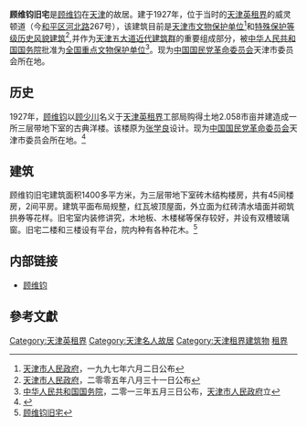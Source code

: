 {{文物保护单位
| 级别 = 全国
| 名称 = 天津五大道近代建筑群<br /><span style="font-size:smaller;">顾维钧旧居</span>
| 图片 = [[File:顾维钧旧宅.jpg|200px]]
| 编号 = 7-1627
| 分类 = 近现代重要史迹及代表性建筑
| 时代 = 民国
| 所在 = [[天津市|天津市]][[和平区_(天津市)|和平区]]
| 登录 = 2013年
}}
'''顾维钧旧宅'''是[[顾维钧|顾维钧]]在[[天津|天津]]的故居。建于1927年，位于当时的[[天津英租界|天津英租界]]的威灵顿道（今[[和平区_(天津市)|和平区]][[河北路_(天津)|河北路]]267号），该建筑目前是[[天津市文物保护单位|天津市文物保护单位]]<ref>[[天津市人民政府|天津市人民政府]]，一九九七年六月二日公布</ref>和[[天津历史风貌建筑|特殊保护等级历史风貌建筑]]<ref>[[天津市人民政府|天津市人民政府]]，二零零五年八月三十一日公布</ref>,并作为[[五大道|天津五大道近代建筑群]]的重要组成部分，被[[中华人民共和国国务院|中华人民共和国国务院]]批准为[[天津全国重点文物保护单位列表|全国重点文物保护单位]]<ref>[[中华人民共和国国务院|中华人民共和国国务院]]，二零一三年五月三日公布，[[天津市人民政府|天津市人民政府]]立</ref>。现为[[中国国民党革命委员会|中国国民党革命委员会]]天津市委员会所在地。

== 历史 ==
{{文物保护单位
| 级别 = 省级
| 省区市 = 天津市
| 名称 = 顾维钧旧宅
| 图片 = [[File:河北路顾维钧旧居.JPG|200px]]
| 编号 = 3
| 分类 = 近现代重要史迹及代表性建筑
| 时代 = 1927年
| 所在 = [[天津市|天津市]][[和平区_(天津市)|和平区]]
| 登录 = 1997年6月2日
}}
1927年，[[顾维钧|顾维钧]]以[[顾少川|顾少川]]名义于[[天津英租界|天津英租界]]工部局购得土地2.058市亩并建造成一所三层带地下室的古典洋楼。该楼原为[[张学良|张学良]]设计。现为[[中国国民党革命委员会|中国国民党革命委员会]]天津市委员会所在地。<ref>{{Cite web |url=http://epaper.tianjinwe.com/mrxb/mrxb/2007-06/20/content_878377.htm |title=顾维钧旧宅　简洁大方造型活泼 |access-date=2010-02-09 |archive-url=https://web.archive.org/web/20160304103038/http://epaper.tianjinwe.com/mrxb/mrxb/2007-06/20/content_878377.htm |archive-date=2016-03-04 |dead-url=yes }}</ref>

== 建筑 ==
{{天津历史风貌建筑
| 省区市 = 天津市
| 名称 = 顾维钧旧居
| 图片 = [[File:顾维钧旧宅铭牌.jpg|200px]]
| 编号 = 0110029
| 等级 = 特殊保护
| 时代 = 1927年
| 所在 = [[天津市|天津市]][[和平区_(天津市)|和平区]]
| 公布 = 2005年8月31日
}}
顾维钧旧宅建筑面积1400多平方米，为三层带地下室砖木结构楼房，共有45间楼房，2间平房。建筑平面布局规整，红瓦坡顶屋面，外立面为红砖清水墙面并砌筑拱券等花样。旧宅室内装修讲究，木地板、木楼梯等保存较好，并设有双槽玻璃窗。旧宅二楼和三楼设有平台，院内种有各种花木。<ref>[http://www.jwb.com.cn/jwb/html/2009-08/28/content_369666.htm 顾维钧旧宅]{{dead link|date=2018年5月 |bot=InternetArchiveBot |fix-attempted=yes }}</ref>

== 内部链接 ==
* [[顾维钧|顾维钧]]

== 參考文獻 ==
<div class="references-small">
<references />
</div>

{{天津市名人故居}}
{{天津市文物保护单位}}

[[Category:天津英租界|Category:天津英租界]]
[[Category:天津名人故居|Category:天津名人故居]]
[[Category:天津租界建筑物|Category:天津租界建筑物]]
[[Category:中国近代建筑|租界]]
